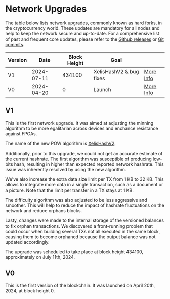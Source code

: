 # Network Upgrades

The table below lists network upgrades, commonly known as hard forks, in the cryptocurrency world.
These updates are mandatory for all nodes and help to keep the network secure and up-to-date.
For a comprehensive list of past and frequent core updates, please refer to the [Github releases](https://github.com/xelis-project/xelis-blockchain/releases) 
or [Git commits](https://github.com/xelis-project/xelis-blockchain/commits/dev).

| Version | Date       | Block Height | Goal                    |                                   |
|---------|------------|--------------|-------------------------|-----------------------------------|
| V1      | 2024-07-11 | 434100       | XelisHashV2 & bug fixes | [More Info](/network_upgrades#v1) |
| V0      | 2024-04-20 | 0            | Launch                  | [More Info](/network_upgrades#v0) |


## V1

This is the first network upgrade. It was aimed at adjusting the minning algorithm to be more egalitarian across devices
and enchance resistance against FPGAs.

The name of the new POW algorithm is [XelisHashV2](https://github.com/xelis-project/xelis-hash).

Additionally, prior to this upgrade, we could not get an accurate estimate of the current hashrate.
The first algorithm was susceptible of producing low-bits hash, resulting in higher than expected reported network hashrate.
This issue was inherently resolved by using the new algorithm.

We've also increase the extra data size limit per TX from 1 KB to 32 KB.
This allows to integrate more data in a single transaction, such as a document or a picture.
Note that the limit per transfer in a TX stays at 1 KB.

The difficulty algorithm was also adjusted to be less aggressive and smoother.
This will help to reduce the impact of hashrate fluctuations on the network and reduce orphans blocks.

Lasty, changes were made to the internal storage of the versioned balances to fix orphan transactions.
We discovered a front-running problem that could occur when building several TXs not all executed in the same block,
causing them to become orphaned because the output balance was not updated accordingly.

The upgrade was scheduled to take place at block height 434100, approximately on July 11th, 2024.

## V0

This is the first version of the blockchain.
It was launched on April 20th, 2024, at block height 0.